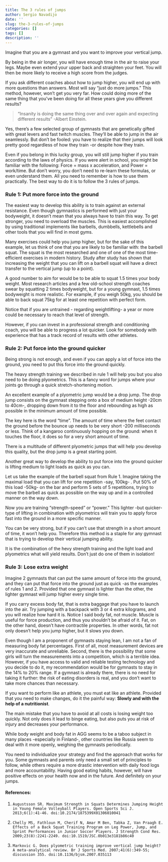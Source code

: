 ```yaml
---
title: The 3 rules of jumps
author: Sergio Navadijo
date: ''
slug: the-3-rules-of-jumps
categories: []
tags: []
description: ''
---
```


Imagine that you are a gymnast and you want to improve your vertical jump.

By being in the air longer, you will have enough time in the air to raise your legs. Maybe even extend your upper back and straighten your feet. You will then be more likely to receive a high score from the judges.

If you ask different coaches about how to jump higher, you will end up with more questions than answers. Most will say "just do more jumps." This method, however, won't get you very far.  How could doing more of the same thing that you've been doing for all these years give you different results?

>"Insanity is doing the same thing over and over again and expecting different results"
-Albert Einstein.

Yes, there's a few selected group of gymnasts that are genetically gifted with great levers and fast twitch muscles. They'll be able to jump in the air seamlessly. But don't be fooled: you have to realize that their jumps will look pretty good regardless of how they train -or despite how they train. 

Even if you belong in this lucky group, you will still jump higher if you train according to the laws of physics. If you were alert in school, you might be familiar with the following: Force = mass x acceleration, and Power = work/time. 
But don't worry, you don't need to re-learn these formulas, or even understand them. All you need to remember is how to use them practically. The best way to do it is to follow the 3 rules of jumps.


### Rule 1: Put more force into the ground

The easiest way to develop this ability is to train against an external resistance. Even though gymnastics is performed with just your bodyweight, it doesn't mean that you always have to train this way. To get stronger, you need to overload the muscles. This is easiest accomplished by using traditional implements like barbells, dumbbells, kettlebells and other tools that you will find in most gyms. 

Many exercises could help you jump higher, but for the sake of this example, let us think of one that you are likely to be familiar with: the barbell squat. 
The squat is the most researched and one of one of the most time-efficient exercises in modern history. Study after study has shown that increasing the weight that you can lift on a barbell squat will have a direct transfer to the vertical jump (up to a point). 

A good number to aim for would be to be able to squat 1.5 times your body weight. Most research articles and a few old-school strength coaches swear by squatting 2 times bodyweight, but for a young gymnast, 1.5 times bodyweight is more realistic. For example, if you weigh 50kg, you should be able to back squat 75kg for at least one repetition with perfect form. 

Notice that if you are untrained - regarding weightlifting- a year or more could be necessary to reach that level of strength.

However, if you can invest in a professional strength and conditioning coach, you will be able to progress a lot quicker. Look for somebody with experience that has a track record of results with other athletes.


### Rule 2: Put force into the ground quicker

Being strong is not enough, and even if you can apply a lot of force into the ground, you need to put this force into the ground quickly.

The heavy strength training we described in rule 1 will help you but you also need to be doing plyometrics. This is a fancy word for jumps where your joints go through a quick stretch-shortening motion.  

An excellent example of a plyometric jump would be a drop jump. The drop jump consists on the gymnast stepping onto a box of medium height -20cm to 40cm-, dropping down from it to the floor and rebounding as high as possible in the minimum amount of time possible. 

The key here is the word "time". The amount of time where the feet contact the ground before the bounce up needs to be very short -200 milliseconds or less. 
Think of a kangaroo continuously hopping on the ground: when it touches the floor, it does so for a very short amount of time.

There is a multitude of different plyometric jumps that will help you develop this quality, but the drop jump is a great starting point. 

Another great way to develop the ability to put force into the ground quicker is lifting medium to light loads as quick as you can. 

Let us take the example of the barbell squat from Rule 1.  Imagine taking the maximal load that you can lift for one repetition -say, 100kg- . Put 50% of this load -50kg- on the bar and perform 5 sets of 5 repetitions, trying to move the barbell as quick as possible on the way up and in a controlled manner on the way down. 

Now you are training "strength-speed" or "power." This lighter -but quicker- type of lifting in combination with plyometrics will train you to apply force fast into the ground in a more specific manner.

You can be very strong, but if you can't use that strength in a short amount of time, it won't help you. Therefore this method is a staple for any gymnast that is trying to develop their vertical jumping ability. 

It is the combination of the hevy strength training and the light load and plyometrics what will yield results. Don't just do one of them in isolation!

### Rule 3: Lose extra weight

Imagine 2 gymnasts that can put the same amount of force into the ground, and they can put that force into the ground just as quick -as the examples of rules 1 and 2.
Provided that one gymnast is lighter than the other, the lighter gymnast will jump higher every single time.

If you carry excess body fat, that is extra baggage that you have to launch into the air. Try jumping with a backpack with 3 or 4 extra kilograms, and you will realize how hard it is. Notice I said body fat, not muscle. Muscle is useful for force production, and thus you shouldn't be afraid of it. Fat, on the other hand, doesn't have contractile properties. In other words, fat not only doesn't help you jump higher, but it slows you down.

Even though I am a proponent of gymnasts staying lean, I am not a fan of measuring body fat percentages. First of all, most measurement devices are very inaccurate and unreliable. Second, there is the possibility that some girls will turn the measurements into a competition, which is a terrible idea. 
However, if you have access to valid and reliable testing technology and you decide to do it, my recommendation would be for gymnasts to stay in the 14% to 20% range. If a gymnast is already there, there is no need for taking it further: the risk of eating disorders is real, and you don't want to take more chances than necessary.

If you want to perform like an athlete, you must eat like an athlete.
Provided that you need to make changes, do it the painful way: **Slowly and with the help of a nutritionist**.

The main mistake that you have to avoid at all costs is losing weight too quickly. Not only does it lead to binge eating, but also puts you at risk of injury and decreases your performance. 

While body weight and body fat in AGG seems to be a taboo subject in many places -especially in Finland-, other countries like Russia seem to deal with it more openly, weighing the gymnasts periodically. 

You need to individualize your strategy and find the approach that works for you. 
Some gymnasts and parents only need a small set of principles to follow, while others require a more drastic intervention with daily food logs and more accountability.
Having good eating habits, however, will have positive effects on your health now and in the future.
And definitely on your jumps.

#### References:

1.     Augustsson SR. Maximum Strength in Squats Determines Jumping Height in Young Female Volleyball Players. Open Sports Sci J. 2013;6(1):41-46. doi:10.2174/1875399X01306010041

2.     Chelly MS, Fathloun M, Cherif N, Amar M Ben, Tabka Z, Van Praagh E. Effects of a Back Squat Training Program on Leg Power, Jump, and Sprint Performances in Junior Soccer Players. J Strength Cond Res. 2009;23(8):2241-2249. doi:10.1519/JSC.0b013e3181b86c40

3.     Markovic G. Does plyometric training improve vertical jump height? A meta-analytical review. Br J Sports Med. 2007;41(6):349-55; discussion 355. doi:10.1136/bjsm.2007.035113














